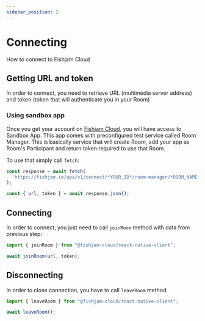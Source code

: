 ```yaml
---
sidebar_position: 2
---
```


# Connecting

How to connect to Fishjam Cloud

## Getting URL and token

In order to connect, you need to retrieve URL (multimedia server address) and token (token that will authenticate you in your Room)

### Using sandbox app

Once you get your account on [Fishjam Cloud](https://fishjam.io), you will have access to Sandbox App.
This app comes with preconfigured test service called Room Manager. This is basically service that will
create Room, add your app as Room's Participant and return token required to use that Room.

To use that simply call `fetch`:

```ts
const response = await fetch(
  `https://fishjam.io/api/v1/connect/*YOUR_ID*/room-manager/*ROOM_NAME*/users/*USER_NAME*`,
);

const { url, token } = await response.json();
```

## Connecting

In order to connect, you just need to call `joinRoom` method with data from previous step:

```ts
import { joinRoom } from "@fishjam-cloud/react-native-client";

await joinRoom(url, token);
```

## Disconnecting

In order to close connection, you have to call `leaveRoom` method.

```ts
import { leaveRoom } from "@fishjam-cloud/react-native-client";

await leaveRoom();
```
